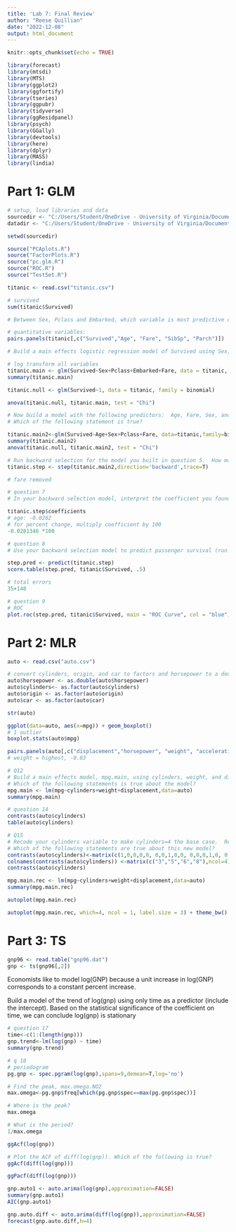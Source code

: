 ```yaml
---
title: 'Lab 7: Final Review'
author: "Reese Quillian"
date: "2022-12-08"
output: html_document
---
```


```r
knitr::opts_chunk$set(echo = TRUE)
```

```r
library(forecast)
library(mtsdi)
library(MTS)
library(ggplot2)
library(ggfortify)
library(tseries)
library(ggpubr)
library(tidyverse)
library(ggResidpanel)
library(psych)
library(GGally)
library(devtools)
library(here)
library(dplyr)
library(MASS)
library(lindia)
```


# Part 1: GLM
```r
# setup, load libraries and data
sourcedir <- "C:/Users/Student/OneDrive - University of Virginia/Documents/SYS4021/In Class"
datadir <- "C:/Users/Student/OneDrive - University of Virginia/Documents/SYS4021/In Class/Data"

setwd(sourcedir)

source("PCAplots.R")
source("FactorPlots.R")
source("pc.glm.R")
source("ROC.R")
source("TestSet.R")

titanic <- read.csv("titanic.csv")
```

```r
# survived
sum(titanic$Survived)
```
```r
# Between Sex, Pclass and Embarked, which variable is most predictive of whether or not passengers survived? (hint: for each variable, consider the difference in the proportion of passengers in each level that survived)

```


```r
# quantitative variables: 
pairs.panels(titanic[,c("Survived","Age", "Fare", "SibSp", "Parch")])
```
```r
# Build a main effects logistic regression model of Survived using Sex, Pclass, Embarked and the quantitative variable most correlated with Survived as predictors. Which of the following statement(s) about the model are correct?

# log transform all variables
titanic.main <- glm(Survived~Sex+Pclass+Embarked+Fare, data = titanic, family = binomial)
summary(titanic.main)
```

```r
titanic.null <- glm(Survived~1, data = titanic, family = binomial)

anova(titanic.null, titanic.main, test = "Chi")
```


```r
# Now build a model with the following predictors:  Age, Fare, Sex, and Pclass
# Which of the following statement is true?

titanic.main2<-glm(Survived~Age+Sex+Pclass+Fare, data=titanic,family=binomial)
summary(titanic.main2)
anova(titanic.null, titanic.main2, test = "Chi")
```



```r
# Run backward selection for the model you built in question 5.  How many predictors are removed? 
titanic.step <- step(titanic.main2,direction='backward',trace=T)

# fare removed
```

```r
# question 7
# In your backward selection model, interpret the coefficient you found for Age in terms of the percentage change in the odds of survival for each additional unit increase in Age.

titanic.step$coefficients
# age: -0.0282
# for percent change, multiply coefficient by 100
-0.0281346 *100
```
```r
# question 8 
# Use your backward selection model to predict passenger survival (run on the entire data set).  Use a threshold of 0.5 for your decision function.  How many total errors are there? 

step.pred <- predict(titanic.step)
score.table(step.pred, titanic$Survived, .5)
```

```r
# total errors
35+148
```

```r
# question 9
# ROC
plot.roc(step.pred, titanic$Survived, main = "ROC Curve", col = "blue")
```


# Part 2: MLR

```r
auto <- read.csv("auto.csv")
```


```r
# convert cylinders, origin, and car to factors and horsepower to a double.
auto$horsepower <- as.double(auto$horsepower)
auto$cylinders<- as.factor(auto$cylinders)
auto$origin <- as.factor(auto$origin)
auto$car <- as.factor(auto$car)

str(auto)
```

```r
ggplot(data=auto, aes(x=mpg)) + geom_boxplot()
# 1 outlier
boxplot.stats(auto$mpg)
```
```r
pairs.panels(auto[,c("displacement","horsepower", "weight", "acceleration", "year","mpg")])
# weight = highest, -0.83
```
```r
# Q12
# Build a main effects model, mpg.main, using cylinders, weight, and displacement.
# Which of the following statements is true about the model?
mpg.main <- lm(mpg~cylinders+weight+displacement,data=auto)
summary(mpg.main)
```
```r
# question 14
contrasts(auto$cylinders)
table(auto$cylinders)
```

```r
# Q15
# Recode your cylinders variable to make cylinders=4 the base case.  Rebuild the model mpg.main with your recoded variable.  Call this new model mpg.main.rec.
# Which of the following statements are true about this new model?
contrasts(auto$cylinders)<-matrix(c(1,0,0,0,0, 0,0,1,0,0, 0,0,0,1,0, 0,0,0,0,1),nrow=5)
colnames(contrasts(auto$cylinders)) <-matrix(c("3","5","6","8"),ncol=4)
contrasts(auto$cylinders)
```

```r
mpg.main.rec <- lm(mpg~cylinders+weight+displacement,data=auto)
summary(mpg.main.rec)
```

```r
autoplot(mpg.main.rec)
```
```r
autoplot(mpg.main.rec, which=4, ncol = 1, label.size = 3) + theme_bw()
```

# Part 3: TS
```r
gnp96 <- read.table("gnp96.dat")
gnp <- ts(gnp96[,2])
```


Economists like to model log(GNP) because a unit increase in log(GNP) corresponds to a constant percent increase.

Build a model of the trend of log(gnp) using only time as a predictor (include the intercept). Based on the statistical significance of the coefficient on time, we can conclude log(gnp) is stationary
```r
# question 17
time<-c(1:(length(gnp)))
gnp.trend<-lm(log(gnp) ~ time)
summary(gnp.trend)
```

```r
# q 18 
# periodogram
pg.gnp <- spec.pgram(log(gnp),spans=9,demean=T,log='no')
```
```r
# Find the peak, max.omega.NO2
max.omega<-pg.gnp$freq[which(pg.gnp$spec==max(pg.gnp$spec))]

# Where is the peak?
max.omega

# What is the period?
1/max.omega
```
```r
ggAcf(log(gnp))
```

```r
# Plot the ACF of diff(log(gnp)). Which of the following is true?
ggAcf(diff(log(gnp)))
```
```r
ggPacf(diff(log(gnp)))
```
```r
gnp.auto1 <- auto.arima(log(gnp),approximation=FALSE)
summary(gnp.auto1)
AIC(gnp.auto1)
```

```r
gnp.auto.diff <- auto.arima(diff(log(gnp)),approximation=FALSE)
forecast(gnp.auto.diff,h=4)
```

